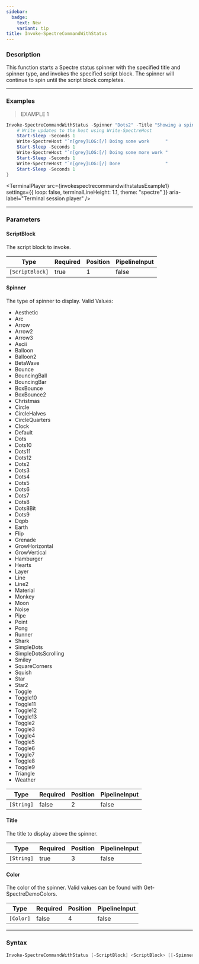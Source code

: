 ```yaml
---
sidebar:
  badge:
    text: New
    variant: tip
title: Invoke-SpectreCommandWithStatus
---
```





### Description

This function starts a Spectre status spinner with the specified title and spinner type, and invokes the specified script block. The spinner will continue to spin until the script block completes.

---

### Examples
> EXAMPLE 1

```powershell
Invoke-SpectreCommandWithStatus -Spinner "Dots2" -Title "Showing a spinner..." -ScriptBlock {
    # Write updates to the host using Write-SpectreHost
    Start-Sleep -Seconds 1
    Write-SpectreHost "`n[grey]LOG:[/] Doing some work      "
    Start-Sleep -Seconds 1
    Write-SpectreHost "`n[grey]LOG:[/] Doing some more work "
    Start-Sleep -Seconds 1
    Write-SpectreHost "`n[grey]LOG:[/] Done                 "
    Start-Sleep -Seconds 1
}
```
<TerminalPlayer
    src={invokespectrecommandwithstatusExample1}
    settings={{
        loop: false,
        terminalLineHeight: 1.1,
        theme: "spectre"
    }}
    aria-label="Terminal session player"
/>

---

### Parameters
#### **ScriptBlock**
The script block to invoke.

|Type           |Required|Position|PipelineInput|
|---------------|--------|--------|-------------|
|`[ScriptBlock]`|true    |1       |false        |

#### **Spinner**
The type of spinner to display.
Valid Values:

* Aesthetic
* Arc
* Arrow
* Arrow2
* Arrow3
* Ascii
* Balloon
* Balloon2
* BetaWave
* Bounce
* BouncingBall
* BouncingBar
* BoxBounce
* BoxBounce2
* Christmas
* Circle
* CircleHalves
* CircleQuarters
* Clock
* Default
* Dots
* Dots10
* Dots11
* Dots12
* Dots2
* Dots3
* Dots4
* Dots5
* Dots6
* Dots7
* Dots8
* Dots8Bit
* Dots9
* Dqpb
* Earth
* Flip
* Grenade
* GrowHorizontal
* GrowVertical
* Hamburger
* Hearts
* Layer
* Line
* Line2
* Material
* Monkey
* Moon
* Noise
* Pipe
* Point
* Pong
* Runner
* Shark
* SimpleDots
* SimpleDotsScrolling
* Smiley
* SquareCorners
* Squish
* Star
* Star2
* Toggle
* Toggle10
* Toggle11
* Toggle12
* Toggle13
* Toggle2
* Toggle3
* Toggle4
* Toggle5
* Toggle6
* Toggle7
* Toggle8
* Toggle9
* Triangle
* Weather

|Type      |Required|Position|PipelineInput|
|----------|--------|--------|-------------|
|`[String]`|false   |2       |false        |

#### **Title**
The title to display above the spinner.

|Type      |Required|Position|PipelineInput|
|----------|--------|--------|-------------|
|`[String]`|true    |3       |false        |

#### **Color**
The color of the spinner. Valid values can be found with Get-SpectreDemoColors.

|Type     |Required|Position|PipelineInput|
|---------|--------|--------|-------------|
|`[Color]`|false   |4       |false        |

---

### Syntax
```powershell
Invoke-SpectreCommandWithStatus [-ScriptBlock] <ScriptBlock> [[-Spinner] <String>] [-Title] <String> [[-Color] <Color>] [<CommonParameters>]
```
